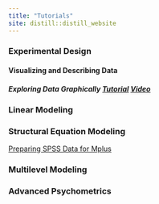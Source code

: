 ```yaml
---
title: "Tutorials"
site: distill::distill_website
---
```



### Experimental Design

#### Visualizing and Describing Data

##### Exploring Data Graphically [Tutorial](https://auqmer.github.io/statistical-thinking/posts/2020-09-08-exploring-data-graphically/) [Video](https://auburn.hosted.panopto.com/Panopto/Pages/Viewer.aspx?id=7d27afac-a19c-4df3-823c-ac30011ffccc)

### Linear Modeling

### Structural Equation Modeling

[Preparing SPSS Data for Mplus](https://auqmer.github.io/statistical-thinking/posts/2019-01-13-prepare-spss-data-for-mplus/)

### Multilevel Modeling

### Advanced Psychometrics